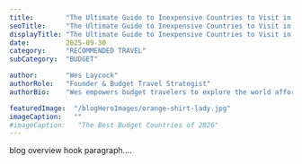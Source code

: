 ---
title:        "The Ultimate Guide to Inexpensive Countries to Visit in 2026"
seoTitle:     "The Ultimate Guide to Inexpensive Countries to Visit in 2026"
displayTitle: "The Ultimate Guide to Inexpensive Countries to Visit in 2026"
date:         2025-09-30
category:     "RECOMMENDED TRAVEL"
subCategory:  "BUDGET"

author:       "Wes Laycock"
authorRole:   "Founder & Budget Travel Strategist"
authorBio:    "Wes empowers budget travelers to explore the world affordably"

featuredImage:  "/blogHeroImages/orange-shirt-lady.jpg"
imageCaption:   ""
#imageCaption:   "The Best Budget Countries of 2026"
---



blog overview hook paragraph....

<CountryHeader
  label="Destination #1:"
  name="Bangladesh"
  flagSrc="/flags/bd.svg"
/>

<CountryInclude slug="countries/bangladesh" />

<CountryHeader
  label="Destination #2:"
  name="Egypt"
  flagSrc="/flags/eg.svg"
/>

<CountryInclude slug="countries/egypt" />

<QuizCTA />
